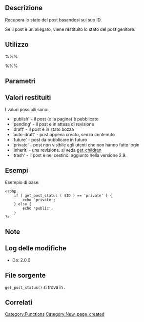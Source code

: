 {{Languages|
{{en|Function Reference/get post status}}
{{it|Riferimento_funzioni/get_post_status}}
{{ja|関数リファレンス/get post status}}
{{ru|Справочник_по_функциям/get_post_status}}
}}
== Descrizione ==
Recupera lo stato del post basandosi sul suo ID.

Se il post è un allegato, viene restituito lo stato del post genitore.

== Utilizzo ==
%%%<?php get_post_status( $ID ) ?>%%%

== Parametri ==
{{it:Parameter|$ID|integer|ID del post. Se non indicato, si usa quello del post corrente.|opzionale|&#39;&#39;}}

== Valori restituiti ==
{{it:Return||string&#124;boolean|Stato del post o false in caso di fallimento.}}

I valori possibili sono:

* 'publish' - il post (o la pagina) è pubblicato
* 'pending' - il post è in attesa di revisione
* 'draft' - il post è in stato bozza
* 'auto-draft' - post appena creato, senza contenuto
* 'future' - post da pubblicare in futuro
* 'private' - post non visibile agli utenti che non hanno fatto login
* 'inherit' - una revisione. si veda [[it:Riferimento funzioni/get_children|get_children]]
* 'trash' - il post è nel cestino. aggiunto nella versione 2.9.

== Esempi ==
<!-- Need creative examples. Feel free to link to external examples. -->
Esempio di base:
<pre>
<?php
	if ( get_post_status ( $ID ) == 'private' ) {
		echo 'private';
	} else {
		echo 'public';
	}
?>
</pre>

== Note ==

== Log delle modifiche ==
* Da: 2.0.0

== File sorgente ==
<tt>get_post_status()</tt> si trova in {{Trac|wp-includes/post.php|tags/3.4.2|566}}.

== Correlati ==
<!--
    To Do:
    Need to find related functions.
    Need to create groups of functions and create templates to add them to a page quickly.
    Some functions may be related to many groups of functions.
-->

{{it:Tag Footer}}

[[Category:Functions]]
[[Category:New_page_created]]
